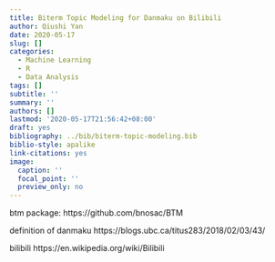 ```yaml
---
title: Biterm Topic Modeling for Danmaku on Bilibili
author: Qiushi Yan
date: 2020-05-17
slug: []
categories:
  - Machine Learning
  - R
  - Data Analysis
tags: []
subtitle: ''
summary: ''
authors: []
lastmod: '2020-05-17T21:56:42+08:00'
draft: yes
bibliography: ../bib/biterm-topic-modeling.bib
biblio-style: apalike
link-citations: yes
image:
  caption: ''
  focal_point: ''
  preview_only: no
---
```


btm package: https://github.com/bnosac/BTM

definition of danmaku https://blogs.ubc.ca/titus283/2018/02/03/43/

bilibili https://en.wikipedia.org/wiki/Bilibili